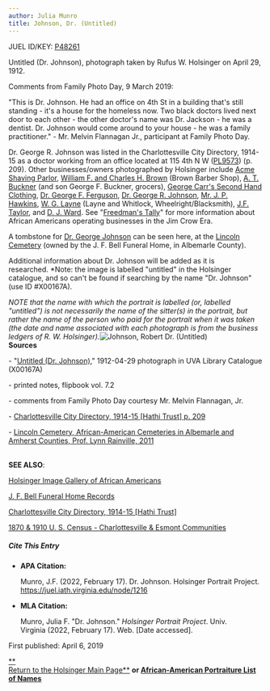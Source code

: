 ```yaml
---
author: Julia Munro
title: Johnson, Dr. (Untitled)
---
```

JUEL ID/KEY: [P48261](http://juel.iath.virginia.edu/public_person?person=48261 "P48261")

Untitled (Dr. Johnson), photograph taken by Rufus W. Holsinger on April 29, 1912.

Comments from Family Photo Day, 9 March 2019: 

"This is Dr. Johnson. He had an office on 4th St in a building that's still standing - it's a house for the homeless now. Two black doctors lived next door to each other - the other doctor's name was Dr. Jackson - he was a dentist. Dr. Johnson would come around to your house - he was a family practitioner." - Mr. Melvin Flannagan Jr., participant at Family Photo Day.  

Dr. George R. Johnson was listed in the Charlottesville City Directory, 1914-15 as a doctor working from an office located at 115 4th N W ([PL9573](http://juel.iath.virginia.edu/public_place?place=9573 "PL9573")) (p. 209). Other businesses/owners photographed by Holsinger include [Acme Shaving Parlor](http://juel.iath.virginia.edu/node/2164 "Acme Shaving Parlor Ad"), [William F. and Charles H. Brown](http://juel.iath.virginia.edu/node/1186 "William F. and Charles H. Brown") (Brown Barber Shop), [A. T. Buckner](http://juel.iath.virginia.edu/node/1190 "Buckner, A. T.") (and son George F. Buckner, grocers), [George Carr's Second Hand Clothing](https://juel.iath.virginia.edu/node/1127 "George Carr's Second Hand Clothing"), [Dr. George F. Ferguson](http://juel.iath.virginia.edu/node/1129 "Dr. George R. Ferguson"), [Dr. George R. Johnson](http://juel.iath.virginia.edu/node/1216 "Dr. Johnson"), [Mr. J. P. Hawkins](http://juel.iath.virginia.edu/node/1307 "Mr. J.P. Hawkins"), [W. G. Layne](http://juel.iath.virginia.edu/node/1504 "W. G. Layne") (Layne and Whitlock, Wheelright/Blacksmith), [J.F. Taylor](http://juel.iath.virginia.edu/node/2180 "J.F. Taylor"), and [D. J. Ward](http://juel.iath.virginia.edu/node/1530 "D.J. Ward"). See "[Freedman's Tally](https://americanhistory.si.edu/blog/freedoms-tally-african-american-business-jim-crow-south "\"Freedman's Tally\"")" for more information about African Americans operating businesses in the Jim Crow Era.

A tombstone for [Dr. George Johnson](http://www2.vcdh.virginia.edu/cem/db/person/details/LNC:47/ "Dr. Johnson") can be seen here, at the [Lincoln Cemetery](http://www2.vcdh.virginia.edu/cem/db/cemetery/details/LNC/ "Lincoln Cemetery") (owned by the J. F. Bell Funeral Home, in Albemarle County). 

Additional information about Dr. Johnson will be added as it is researched. \*Note: the image is labelled "untitled" in the Holsinger catalogue, and so can't be found if searching by the name "Dr. Johnson" (use ID #X00167A).

_NOTE that the name with which the portrait is labelled (or, labelled "untitled") is not necessarily the name of the sitter(s) in the portrait, but rather the name of the person who paid for the portrait when it was taken (the date and name associated with each photograph is from the business ledgers of R. W. Holsinger)._![Johnson, Robert Dr. (Untitled)](https://iiif.lib.virginia.edu/iiif/uva-lib:1039898/full/1000,1337/0/default.jpg "Johnson, Robert Dr. (Untitled)")  
**Sources**

\- "[Untitled (Dr. Johnson)](http://search.lib.virginia.edu/catalog/uva-lib:1039898#?c=0&m=0&s=0&cv=0&xywh=-1272%2C0%2C5443%2C4035 "Johnson, Dr. Robert")," 1912-04-29 photograph in UVA Library Catalogue (X00167A) 

\- printed notes, flipbook vol. 7.2 

\- comments from Family Photo Day courtesy Mr. Melvin Flannagan, Jr. 

\- [Charlottesville City Directory, 1914-15 \[Hathi Trust\] p. 209](https://catalog.hathitrust.org/Record/101954103)

\- [Lincoln Cemetery, African-American Cemeteries in Albemarle and Amherst Counties, Prof. Lynn Rainville, 2011](http://www2.vcdh.virginia.edu/cem/db/cemetery/details/LNC/ "Lincoln Cemetery")  
 

**SEE ALSO**:

[Holsinger Image Gallery of African Americans](http://rwholsingerphotos.org/images.php "Holsinger Image Gallery of African Americans")

[J. F. Bell Funeral Home Records](http://www2.vcdh.virginia.edu/afam/raceandplace/perl_scripts/funeral_search.html "J. F. Bell Funeral Home Database")

[Charlottesville City Directory, 1914-15 \[Hathi Trust\]](https://catalog.hathitrust.org/Record/101954103 "Charlottesville City Directory, 1914-15") 

[1870 & 1910 U. S. Census - Charlottesville & Esmont Communities](http://www2.vcdh.virginia.edu/afam/raceandplace/census/search_both.html "1870 & 1910 U. S. Census: Charlottesville and Esmont Communities")

##### **Cite This Entry**

*   **APA Citation:**
    
    Munro, J.F. (2022, February 17). Dr. Johnson. Holsinger Portrait Project. https://juel.iath.virginia.edu/node/1216
    
*   **MLA Citation:**
    
    Munro, Julia F. "Dr. Johnson." _Holsinger Portrait Project_. Univ. Virginia (2022, February 17). Web. \[Date accessed\].
    

  
First published: April 6, 2019     

[**  
Return to the Holsinger Main Page**](http://juel.iath.virginia.edu/node/980) **or [African-American Portraiture List of Names](http://juel.iath.virginia.edu/node/996)**